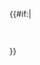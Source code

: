 <includeonly>{{#if:{{{1|}}}|<div class="noprint" style="margin:0.3em 0.2em 0.2em 0.3em; padding:0.3em 0.2em 0.2em 0.3em; text-align:right;"><b>{{{1|}}}</b></div>}}{{clear}}</div></includeonly><noinclude>
{{Documentation}}
</noinclude>